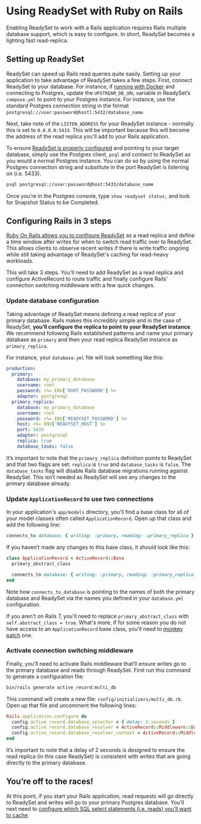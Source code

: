 
# Using ReadySet with Ruby on Rails

Enabling ReadySet to work with a Rails application requires Rails multiple database support, which is easy to configure. 
In short, ReadySet becomes a lighting fast read-replica. 

## Setting up ReadySet
ReadySet can speed up Rails read queries quite easily. Setting up your application to take advantage of ReadySet takes a few steps. 
First, connect ReadySet to your database. For instance, if [running with Docker](/get-started/install-rs) and connecting to Postgres, update the 
`UPSTREAM_DB_URL` variable in ReadySet’s `compose.yml` to point to your Postgres instance. For instance, use the standard Postgres connection 
string in the format `postgresql://user:password@hostl:5432/database_name`. 

Next, take note of the `LISTEN_ADDRESS` for your 
ReadySet instance - normally this is set to `0.0.0.0:5433`. This will be important because this will become the address of the read replica you'll 
add to your Rails application. 

To ensure [ReadySet is properly configured](/get-started/cache/check-snapshotting) and pointing to your target database, simply use the Postgres client, `psql` and connect to ReadySet as 
you would a normal Postgres instance. You can do so by using the normal Postgres connection string and substitute in the port ReadySet is listening on (i.e. 5433). 

```sh
psql postgresql://user:password@host:5433/database_name
```

Once you’re in the Postgres console, type `show readyset status;` and look for Snapshot Status to be Completed. 

## Configuring Rails in 3 steps

[Ruby On Rails allows you to configure ReadySet](https://guides.rubyonrails.org/active_record_multiple_databases.html#activating-automatic-role-switching) as a read replica and define a time window after writes 
for when to switch read traffic over to ReadySet. This allows clients to observe recent writes if there is write 
traffic ongoing while still taking advantage of ReadySet's caching for read-heavy workloads.

This will take 3 steps. You’ll need to add ReadySet as a read replica and configure ActiveRecord to 
route traffic and finally configure Rails' connection switching middleware with a few quick changes.

### Update database configuration

Taking advantage of ReadySet means defining a read replica of your primary database. 
Rails makes this incredibly simple and in the case of ReadySet, <b>you’ll configure the replica to point 
to your ReadySet instance</b>. We recommend following Rails established patterns and name your primary 
database as `primary` and then your read replica ReadySet instance as `primary_replica`. 

For instance, your `database.yml` file will look something like this: 

```yml
production:
  primary:
    database: my_primary_database
    username: root
    password: <%= ENV['ROOT_PASSWORD'] %>
    adapter: postgresql
  primary_replica:
    database: my_primary_database
    username: root
    password: <%= ENV['READYSET_PASSWORD'] %>
    host: <%= ENV['READYSET_HOST'] %>
    port: 5433
    adapter: postgresql
    replica: true 
    database_tasks: false
```

It’s important to note that the `primary_replica` definition points to ReadySet and that two 
flags are set: `replica` is `true` and `database_tasks` is `false`. The `database_tasks` flag 
will disable Rails database migrations running against ReadySet. This isn’t needed as 
ReadySet will see any changes to the primary database already. 

### Update `ApplicationRecord` to use two connections

In your application's `app/models` directory, you’ll find a base class for all of your model classes 
often called `ApplicationRecord`. Open up that class and add the following line: 

```ruby
connects_to database: { writing: :primary, reading: :primary_replica }
```

If you haven’t made any changes to this base class, it should look like this:

```ruby
class ApplicationRecord < ActiveRecord::Base
  primary_abstract_class 

  connects_to database: { writing: :primary, reading: :primary_replica }
end
```

Note how `connects_to_database` is pointing to the names of both the primary database and ReadySet 
via the names you defined in your `database.yml` configuration. 

If you aren't on Rails 7, you'll need to replace `primary_abstract_class` with `self.abstract_class = true`. 
What's more, if for some reason you do not have access to an `ApplicationRecord` base class, you'll need to
[monkey patch](https://dev.to/ayushn21/applying-monkey-patches-in-rails-1bj1) one. 

### Activate connection switching middleware

Finally, you’ll need to activate Rails middleware that’ll ensure writes go to the primary database and 
reads through ReadySet. First run this command to generate a configuration file: 

```sh
bin/rails generate active_record:multi_db
```

This command will create a new file: `config/initializers/multi_db.rb`. Open up that file and uncomment 
the following lines:

```ruby
Rails.application.configure do
  config.active_record.database_selector = { delay: 2.seconds }
  config.active_record.database_resolver = ActiveRecord::Middleware::DatabaseSelector::Resolver
  config.active_record.database_resolver_context = ActiveRecord::Middleware::DatabaseSelector::Resolver::Session
end
```

It’s important to note that a delay of 2 seconds is designed to ensure the read replica (in this case ReadySet) 
is consistent with writes that are going directly to the primary database. 

## You’re off to the races! 

At this point, if you start your Rails application, read requests will go directly to ReadySet and 
writes will go to your primary Postgres database. You’ll next need to [configure which SQL select statements (i.e. reads) you’ll 
want to cache](/get-started/cache/creating-a-cache). 
